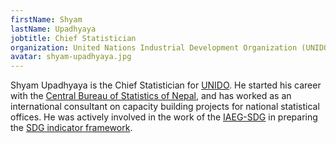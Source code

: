 ```yaml
---
firstName: Shyam
lastName: Upadhyaya
jobtitle: Chief Statistician
organization: United Nations Industrial Development Organization (UNIDO)
avatar: shyam-upadhyaya.jpg
---
```


Shyam Upadhyaya is the Chief Statistician for [UNIDO](https://www.unido.org/). He started his career with the [Central Bureau of Statistics of Nepal](http://www.cbs.gov.np/), and has worked as an international consultant on capacity building projects for national statistical offices. He was actively involved in the work of the [IAEG-SDG](https://unstats.un.org/sdgs/iaeg-sdgs/) in preparing the [SDG indicator framework](https://unstats.un.org/sdgs/).
